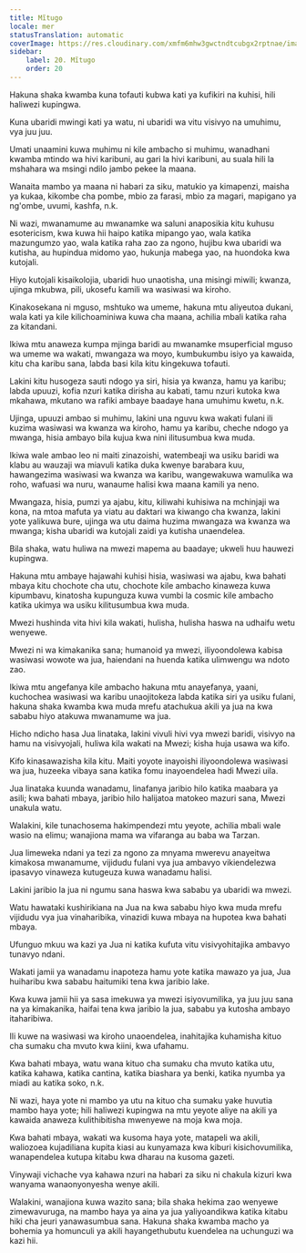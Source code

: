```yaml
---
title: Mĩtugo
locale: mer
statusTranslation: automatic
coverImage: https://res.cloudinary.com/xmfm6mhw3gwctndtcubgx2rptnae/image/upload/v1741354419/small_cover_la_gran_rebelion_28716e29d2.webp
sidebar:
    label: 20. Mĩtugo
    order: 20
---
```

Hakuna shaka kwamba kuna tofauti kubwa kati ya kufikiri na kuhisi, hili haliwezi kupingwa.

Kuna ubaridi mwingi kati ya watu, ni ubaridi wa vitu visivyo na umuhimu, vya juu juu.

Umati unaamini kuwa muhimu ni kile ambacho si muhimu, wanadhani kwamba mtindo wa hivi karibuni, au gari la hivi karibuni, au suala hili la mshahara wa msingi ndilo jambo pekee la maana.

Wanaita mambo ya maana ni habari za siku, matukio ya kimapenzi, maisha ya kukaa, kikombe cha pombe, mbio za farasi, mbio za magari, mapigano ya ng'ombe, uvumi, kashfa, n.k.

Ni wazi, mwanamume au mwanamke wa saluni anaposikia kitu kuhusu esotericism, kwa kuwa hii haipo katika mipango yao, wala katika mazungumzo yao, wala katika raha zao za ngono, hujibu kwa ubaridi wa kutisha, au hupindua midomo yao, hukunja mabega yao, na huondoka kwa kutojali.

Hiyo kutojali kisaikolojia, ubaridi huo unaotisha, una misingi miwili; kwanza, ujinga mkubwa, pili, ukosefu kamili wa wasiwasi wa kiroho.

Kinakosekana ni mguso, mshtuko wa umeme, hakuna mtu aliyeutoa dukani, wala kati ya kile kilichoaminiwa kuwa cha maana, achilia mbali katika raha za kitandani.

Ikiwa mtu anaweza kumpa mjinga baridi au mwanamke msuperficial mguso wa umeme wa wakati, mwangaza wa moyo, kumbukumbu isiyo ya kawaida, kitu cha karibu sana, labda basi kila kitu kingekuwa tofauti.

Lakini kitu husogeza sauti ndogo ya siri, hisia ya kwanza, hamu ya karibu; labda upuuzi, kofia nzuri katika dirisha au kabati, tamu nzuri kutoka kwa mkahawa, mkutano wa rafiki ambaye baadaye hana umuhimu kwetu, n.k.

Ujinga, upuuzi ambao si muhimu, lakini una nguvu kwa wakati fulani ili kuzima wasiwasi wa kwanza wa kiroho, hamu ya karibu, cheche ndogo ya mwanga, hisia ambayo bila kujua kwa nini ilitusumbua kwa muda.

Ikiwa wale ambao leo ni maiti zinazoishi, watembeaji wa usiku baridi wa klabu au wauzaji wa miavuli katika duka kwenye barabara kuu, hawangezima wasiwasi wa kwanza wa karibu, wangewakuwa wamulika wa roho, wafuasi wa nuru, wanaume halisi kwa maana kamili ya neno.

Mwangaza, hisia, pumzi ya ajabu, kitu, kiliwahi kuhisiwa na mchinjaji wa kona, na mtoa mafuta ya viatu au daktari wa kiwango cha kwanza, lakini yote yalikuwa bure, ujinga wa utu daima huzima mwangaza wa kwanza wa mwanga; kisha ubaridi wa kutojali zaidi ya kutisha unaendelea.

Bila shaka, watu huliwa na mwezi mapema au baadaye; ukweli huu hauwezi kupingwa.

Hakuna mtu ambaye hajawahi kuhisi hisia, wasiwasi wa ajabu, kwa bahati mbaya kitu chochote cha utu, chochote kile ambacho kinaweza kuwa kipumbavu, kinatosha kupunguza kuwa vumbi la cosmic kile ambacho katika ukimya wa usiku kilitusumbua kwa muda.

Mwezi hushinda vita hivi kila wakati, hulisha, hulisha haswa na udhaifu wetu wenyewe.

Mwezi ni wa kimakanika sana; humanoid ya mwezi, iliyoondolewa kabisa wasiwasi wowote wa jua, haiendani na huenda katika ulimwengu wa ndoto zao.

Ikiwa mtu angefanya kile ambacho hakuna mtu anayefanya, yaani, kuchochea wasiwasi wa karibu unaojitokeza labda katika siri ya usiku fulani, hakuna shaka kwamba kwa muda mrefu atachukua akili ya jua na kwa sababu hiyo atakuwa mwanamume wa jua.

Hicho ndicho hasa Jua linataka, lakini vivuli hivi vya mwezi baridi, visivyo na hamu na visivyojali, huliwa kila wakati na Mwezi; kisha huja usawa wa kifo.

Kifo kinasawazisha kila kitu. Maiti yoyote inayoishi iliyoondolewa wasiwasi wa jua, huzeeka vibaya sana katika fomu inayoendelea hadi Mwezi uila.

Jua linataka kuunda wanadamu, linafanya jaribio hilo katika maabara ya asili; kwa bahati mbaya, jaribio hilo halijatoa matokeo mazuri sana, Mwezi unakula watu.

Walakini, kile tunachosema hakimpendezi mtu yeyote, achilia mbali wale wasio na elimu; wanajiona mama wa vifaranga au baba wa Tarzan.

Jua limeweka ndani ya tezi za ngono za mnyama mwerevu anayeitwa kimakosa mwanamume, vijidudu fulani vya jua ambavyo vikiendelezwa ipasavyo vinaweza kutugeuza kuwa wanadamu halisi.

Lakini jaribio la jua ni ngumu sana haswa kwa sababu ya ubaridi wa mwezi.

Watu hawataki kushirikiana na Jua na kwa sababu hiyo kwa muda mrefu vijidudu vya jua vinaharibika, vinazidi kuwa mbaya na hupotea kwa bahati mbaya.

Ufunguo mkuu wa kazi ya Jua ni katika kufuta vitu visivyohitajika ambavyo tunavyo ndani.

Wakati jamii ya wanadamu inapoteza hamu yote katika mawazo ya jua, Jua huiharibu kwa sababu haitumiki tena kwa jaribio lake.

Kwa kuwa jamii hii ya sasa imekuwa ya mwezi isiyovumilika, ya juu juu sana na ya kimakanika, haifai tena kwa jaribio la jua, sababu ya kutosha ambayo itaharibiwa.

Ili kuwe na wasiwasi wa kiroho unaoendelea, inahitajika kuhamisha kituo cha sumaku cha mvuto kwa kiini, kwa ufahamu.

Kwa bahati mbaya, watu wana kituo cha sumaku cha mvuto katika utu, katika kahawa, katika cantina, katika biashara ya benki, katika nyumba ya miadi au katika soko, n.k.

Ni wazi, haya yote ni mambo ya utu na kituo cha sumaku yake huvutia mambo haya yote; hili haliwezi kupingwa na mtu yeyote aliye na akili ya kawaida anaweza kulithibitisha mwenyewe na moja kwa moja.

Kwa bahati mbaya, wakati wa kusoma haya yote, matapeli wa akili, waliozoea kujadiliana kupita kiasi au kunyamaza kwa kiburi kisichovumilika, wanapendelea kutupa kitabu kwa dharau na kusoma gazeti.

Vinywaji vichache vya kahawa nzuri na habari za siku ni chakula kizuri kwa wanyama wanaonyonyesha wenye akili.

Walakini, wanajiona kuwa wazito sana; bila shaka hekima zao wenyewe zimewavuruga, na mambo haya ya aina ya jua yaliyoandikwa katika kitabu hiki cha jeuri yanawasumbua sana. Hakuna shaka kwamba macho ya bohemia ya homunculi ya akili hayangethubutu kuendelea na uchunguzi wa kazi hii.

